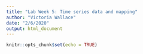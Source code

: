 ```yaml
---
title: "Lab Week 5: Time series data and mapping"
author: "Victoria Wallace"
date: "2/6/2020"
output: html_document
---
```


```r
knitr::opts_chunk$set(echo = TRUE)
```
